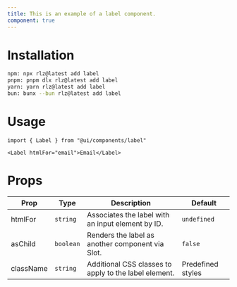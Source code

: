 ```yaml
---
title: This is an example of a label component.
component: true
---
```


<ComponentPreview name="label" />

# Installation
```bash
npm: npx rlz@latest add label
pnpm: pnpm dlx rlz@latest add label
yarn: yarn rlz@latest add label
bun: bunx --bun rlz@latest add label
```

# Usage
```tsx
import { Label } from "@ui/components/label"
```

```tsx
<Label htmlFor="email">Email</Label>
```

# Props
<Separator orientation="horizontal" />
<ComponentProps name="label" />

<MarkdownFallback>

| Prop | Type | Description | Default |
|------|------|-------------|---------|
| htmlFor | `string` | Associates the label with an input element by ID. | `undefined` |
| asChild | `boolean` | Renders the label as another component via Slot. | `false` |
| className | `string` | Additional CSS classes to apply to the label element. | Predefined styles |

</MarkdownFallback>
